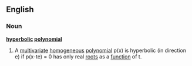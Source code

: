 ==English==

===Noun===

'''[[hyperbolic]] [[polynomial]]'''

# {{mathematics}} A [[multivariate]] [[homogeneous]] [[polynomial]] p(x) is hyperbolic (in direction e) if p(x-te) = 0 has only real [[root]]s as a [[function]] of t.